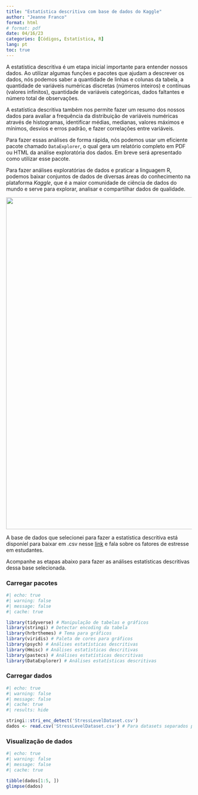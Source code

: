 ---
title: "Estatística descritiva com base de dados do Kaggle"
author: "Jeanne Franco"
format: html 
# format: pdf
date: 04/16/23
categories: [Códigos, Estatística, R]
lang: pt
toc: true
---

A estatística descritiva é um etapa inicial importante para entender nossos dados. Ao utilizar algumas funções e pacotes que ajudam a descrever os dados, nós podemos saber a quantidade de linhas e colunas da tabela, a quantidade de variáveis numéricas discretas (números inteiros) e contínuas (valores infinitos), quantidade de variáveis categóricas, dados faltantes e número total de observações.

A estatística descritiva também nos permite fazer um resumo dos nossos dados para avaliar a frequência da distribuição de variáveis numéricas através de histogramas, identificar médias, medianas, valores máximos e mínimos, desvios e erros padrão, e fazer correlações entre variáveis.

Para fazer essas análises de forma rápida, nós podemos usar um eficiente pacote chamado `DataExplorer`, o qual gera um relatório completo em PDF ou HTML da análise exploratória dos dados. Em breve será apresentado como utilizar esse pacote.

Para fazer análises exploratórias de dados e praticar a linguagem R, podemos baixar conjuntos de dados de diversas áreas do conhecimento na plataforma *Kaggle*, que é a maior comunidade de ciência de dados do mundo e serve para explorar, analisar e compartilhar dados de qualidade.

[![](kaggle.png){fig-align="center" width="900"}](https://www.endtoend.ai/tutorial/how-to-download-kaggle-datasets-on-ubuntu/)

A base de dados que selecionei para fazer a estatística descritiva está disponíel para baixar em .csv nesse [link](https://www.kaggle.com/datasets/rxnach/student-stress-factors-a-comprehensive-analysis) e fala sobre os fatores de estresse em estudantes.

Acompanhe as etapas abaixo para fazer as análises estatísticas descritivas dessa base selecionada.

### Carregar pacotes

```{r}
#| echo: true
#| warning: false
#| message: false
#| cache: true

library(tidyverse) # Manipulação de tabelas e gráficos
library(stringi) # Detectar encoding da tabela
library(hrbrthemes) # Tema para gráficos
library(viridis) # Paleta de cores para gráficos
library(psych) # Análises estatísticas descritivas
library(Hmisc) # Análises estatísticas descritivas
library(pastecs) # Análises estatísticas descritivas
library(DataExplorer) # Análises estatísticas descritivas
```

### Carregar dados

```{r}
#| echo: true
#| warning: false
#| message: false
#| cache: true
#| results: hide

stringi::stri_enc_detect('StressLevelDataset.csv')
dados <- read.csv('StressLevelDataset.csv') # Para datasets separados por ",".
```

### Visualização de dados

```{r}
#| echo: true
#| warning: false
#| message: false
#| cache: true

tibble(dados[1:5, ])
glimpse(dados)
```
